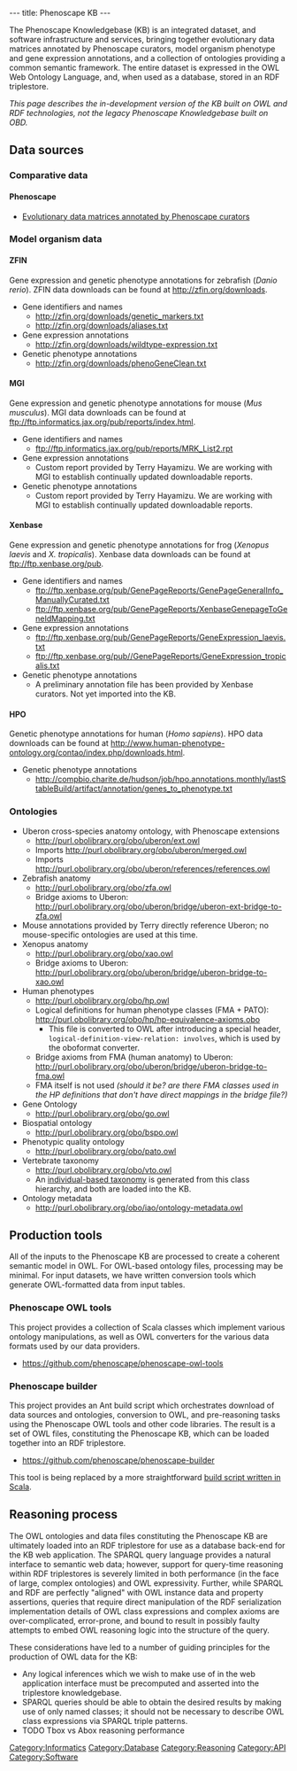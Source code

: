 ---
title: Phenoscape KB
---

The Phenoscape Knowledgebase (KB) is an integrated dataset, and software infrastructure and services, bringing together evolutionary data matrices annotated by Phenoscape curators, model organism phenotype and gene expression annotations, and a collection of ontologies providing a common semantic framework. The entire dataset is expressed in the OWL Web Ontology Language, and, when used as a database, stored in an RDF triplestore.

''This page describes the in-development version of the KB built on OWL and RDF technologies, not the legacy Phenoscape Knowledgebase built on OBD.''

==Data sources==
===Comparative data===
====Phenoscape====
* [https://github.com/phenoscape/phenoscape-data/tree/master/Curation%20Files Evolutionary data matrices annotated by Phenoscape curators]

===Model organism data===
====ZFIN====
Gene expression and genetic phenotype annotations for zebrafish (''Danio rerio''). ZFIN data downloads can be found at http://zfin.org/downloads.
* Gene identifiers and names
** http://zfin.org/downloads/genetic_markers.txt
** http://zfin.org/downloads/aliases.txt
* Gene expression annotations
** http://zfin.org/downloads/wildtype-expression.txt
* Genetic phenotype annotations
** http://zfin.org/downloads/phenoGeneClean.txt

====MGI====
Gene expression and genetic phenotype annotations for mouse (''Mus musculus''). MGI data downloads can be found at ftp://ftp.informatics.jax.org/pub/reports/index.html.
* Gene identifiers and names
** ftp://ftp.informatics.jax.org/pub/reports/MRK_List2.rpt
* Gene expression annotations
** Custom report provided by Terry Hayamizu. We are working with MGI to establish continually updated downloadable reports.
* Genetic phenotype annotations
** Custom report provided by Terry Hayamizu. We are working with MGI to establish continually updated downloadable reports.

====Xenbase====
Gene expression and genetic phenotype annotations for frog (''Xenopus laevis'' and ''X. tropicalis''). Xenbase data downloads can be found at ftp://ftp.xenbase.org/pub.
* Gene identifiers and names
** ftp://ftp.xenbase.org/pub/GenePageReports/GenePageGeneralInfo_ManuallyCurated.txt
** ftp://ftp.xenbase.org/pub/GenePageReports/XenbaseGenepageToGeneIdMapping.txt
* Gene expression annotations
** ftp://ftp.xenbase.org/pub/GenePageReports/GeneExpression_laevis.txt
** ftp://ftp.xenbase.org/pub//GenePageReports/GeneExpression_tropicalis.txt
* Genetic phenotype annotations
** A preliminary annotation file has been provided by Xenbase curators. Not yet imported into the KB.

====HPO====
Genetic phenotype annotations for human (''Homo sapiens''). HPO data downloads can be found at http://www.human-phenotype-ontology.org/contao/index.php/downloads.html.
* Genetic phenotype annotations
** http://compbio.charite.de/hudson/job/hpo.annotations.monthly/lastStableBuild/artifact/annotation/genes_to_phenotype.txt

===Ontologies===
* Uberon cross-species anatomy ontology, with Phenoscape extensions
** http://purl.obolibrary.org/obo/uberon/ext.owl
** Imports http://purl.obolibrary.org/obo/uberon/merged.owl
** Imports http://purl.obolibrary.org/obo/uberon/references/references.owl
* Zebrafish anatomy
** http://purl.obolibrary.org/obo/zfa.owl
** Bridge axioms to Uberon: http://purl.obolibrary.org/obo/uberon/bridge/uberon-ext-bridge-to-zfa.owl
* Mouse annotations provided by Terry directly reference Uberon; no mouse-specific ontologies are used at this time.
* Xenopus anatomy
** http://purl.obolibrary.org/obo/xao.owl
** Bridge axioms to Uberon: http://purl.obolibrary.org/obo/uberon/bridge/uberon-bridge-to-xao.owl
* Human phenotypes
** http://purl.obolibrary.org/obo/hp.owl
** Logical definitions for human phenotype classes (FMA + PATO): http://purl.obolibrary.org/obo/hp/hp-equivalence-axioms.obo
*** This file is converted to OWL after introducing a special header, <code>logical-definition-view-relation: involves</code>, which is used by the oboformat converter.
** Bridge axioms from FMA (human anatomy) to Uberon: http://purl.obolibrary.org/obo/uberon/bridge/uberon-bridge-to-fma.owl
** FMA itself is not used ''(should it be? are there FMA classes used in the HP definitions that don't have direct mappings in the bridge file?)''
* Gene Ontology
** http://purl.obolibrary.org/obo/go.owl
* Biospatial ontology
** http://purl.obolibrary.org/obo/bspo.owl
* Phenotypic quality ontology
** http://purl.obolibrary.org/obo/pato.owl
* Vertebrate taxonomy
** http://purl.obolibrary.org/obo/vto.owl
** An [[individual-based taxonomy]] is generated from this class hierarchy, and both are loaded into the KB.
* Ontology metadata
** http://purl.obolibrary.org/obo/iao/ontology-metadata.owl

==Production tools==
All of the inputs to the Phenoscape KB are processed to create a coherent semantic model in OWL. For OWL-based ontology files, processing may be minimal. For input datasets, we have written conversion tools which generate OWL-formatted data from input tables.
===Phenoscape OWL tools===
This project provides a collection of Scala classes which implement various ontology manipulations, as well as OWL converters for the various data formats used by our data providers.
* https://github.com/phenoscape/phenoscape-owl-tools
===Phenoscape builder===
This project provides an Ant build script which orchestrates download of data sources and ontologies, conversion to OWL, and pre-reasoning tasks using the Phenoscape OWL tools and other code libraries. The result is a set of OWL files, constituting the Phenoscape KB, which can be loaded together into an RDF triplestore.
* https://github.com/phenoscape/phenoscape-builder

This tool is being replaced by a more straightforward [https://github.com/phenoscape/phenoscape-owl-tools/blob/builder/src/main/scala/org/phenoscape/owl/build/PhenoscapeKB.scala build script written in Scala].

==Reasoning process==
The OWL ontologies and data files constituting the Phenoscape KB are ultimately loaded into an RDF triplestore for use as a database back-end for the KB web application. The SPARQL query language provides a natural interface to semantic web data; however, support for query-time reasoning within RDF triplestores is severely limited in both performance (in the face of large, complex ontologies) and OWL expressivity. Further, while SPARQL and RDF are perfectly "aligned" with OWL instance data and property assertions, queries that require direct manipulation of the RDF serialization implementation details of OWL class expressions and complex axioms are over-complicated, error-prone, and bound to result in possibly faulty attempts to embed OWL reasoning logic into the structure of the query.

These considerations have led to a number of guiding principles for the production of OWL data for the KB:
* Any logical inferences which we wish to make use of in the web application interface must be precomputed and asserted into the triplestore knowledgebase.
* SPARQL queries should be able to obtain the desired results by making use of only named classes; it should not be necessary to describe OWL class expressions via SPARQL triple patterns.
* TODO Tbox vs Abox reasoning performance

[[Category:Informatics]]
[[Category:Database]]
[[Category:Reasoning]]
[[Category:API]]
[[Category:Software]]